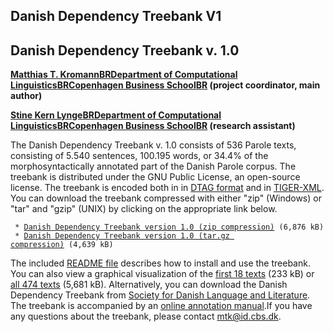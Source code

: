 ==  Danish Dependency Treebank V1 ==

== Danish Dependency Treebank v. 1.0 ==

''' [http://copenhagen-dependency-treebank.googlecode.com/svn/ Matthias T. Kromann][[BR]][http://www.id.cbs.dk Department of Computational Linguistics][[BR]][http://www.cbs.dk Copenhagen Business School][[BR]] (project coordinator, main author) '''

''' [http://www.id.cbs.dk/~stine Stine Kern Lynge][[BR]][http://www.id.cbs.dk Department of Computational Linguistics][[BR]][http://www.cbs.dk Copenhagen Business School][[BR]] (research assistant) '''

The Danish Dependency Treebank v. 1.0 consists of 536 Parole texts, consisting of 5.540 sentences, 100.195 words, or 34.4% of the morphosyntactically annotated part of the Danish Parole corpus. The treebank is distributed under the GNU Public License, an open-source license. The treebank is encoded both in in [http://www.id.cbs.dk/~mtk/dtag DTAG format] and in [http://www.ims.uni-stuttgart.de/projekte/TIGER/TIGERSearch/doc/html/TigerXML.html TIGER-XML]. You can download the treebank compressed with either "zip" (Windows) or "tar" and "gzip" (UNIX) by clicking on the appropriate link below.

  * [http://copenhagen-dependency-treebank.googlecode.com/svn/trunk/files/ddt-1.0.zip Danish Dependency Treebank version 1.0 (zip compression)] (6,876 kB)
  * [http://copenhagen-dependency-treebank.googlecode.com/svn/trunk/files/ddt-1.0.tgz Danish Dependency Treebank version 1.0 (tar.gz compression)] (4,639 kB)

The included [http://copenhagen-dependency-treebank.googlecode.com/svn/trunk/files/README.html README file] describes how to install and use the treebank. You can also view a graphical visualization of the [http://copenhagen-dependency-treebank.googlecode.com/svn/trunk/files/parole00-0.8.pdf first 18 texts] (233 kB) or [http://copenhagen-dependency-treebank.googlecode.com/svn/trunk/files/parole-0.8.pdf all 474 texts] (5,681 kB). Alternatively, you can download the Danish Dependency Treebank from [http://korpus.dsl.dk/e-resurser Society for Danish Language and Literature]. The treebank is accompanied by an [http://copenhagen-dependency-treebank.googlecode.com/svn/trunk/index.html online annotation manual].If you have any questions about the treebank, please contact [mailto:mtk@id.cbs.dk mtk@id.cbs.dk].
